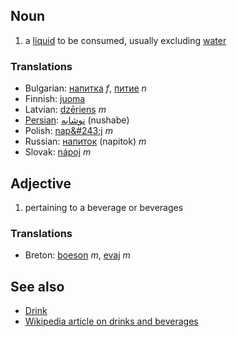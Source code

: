 ==Noun==
# a [[liquid]] to be consumed, usually excluding [[water]]

===Translations===
*Bulgarian: [[напитка]] ''f'', [[питие]] ''n''
*Finnish: [[juoma]]
*Latvian: [[dzēriens]] ''m''
*[[Persian]]: [[نوشابه]] (nushabe)
*Polish: [[nap&#243;j]] ''m''
*Russian: [[напиток]] (napitok) ''m''
*Slovak: [[nápoj]] ''m''

==Adjective==
# pertaining to a beverage or beverages

===Translations===
*Breton: [[boeson]] ''m'', [[evaj]] ''m''

==See also==

*[[Drink]]
*[[:w:Drink|Wikipedia article on drinks and beverages]]